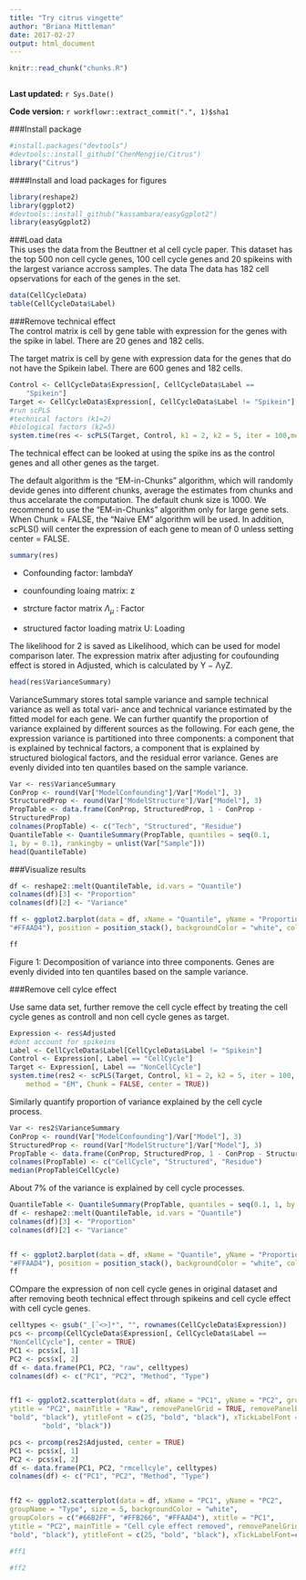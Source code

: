 ```yaml
---
title: "Try citrus vingette"
author: "Briana Mittleman"
date: 2017-02-27
output: html_document
---
```


```r
knitr::read_chunk("chunks.R")
```

```r
```

**Last updated:** `r Sys.Date()`

**Code version:** `r workflowr::extract_commit(".", 1)$sha1`

###Install package  

```r
#install.packages("devtools")
#devtools::install_github("ChenMengjie/Citrus")
library("Citrus")
```

####Install and load packages for figures  

```r
library(reshape2)
library(ggplot2) 
#devtools::install_github("kassambara/easyGgplot2")
library(easyGgplot2)
```


###Load data  
This uses the data from the Beuttner et al cell cycle paper. This dataset has the top 500 non cell cycle genes, 100 cell cycle genes and 20 spikeins with the largest variance accross samples.  The data The data has 182 cell opservations for each of the genes in the set. 

```r
data(CellCycleData) 
table(CellCycleData$Label)


```

###Remove technical effect  
The control matrix is cell by gene table with expression for the genes with the spike in label. There are 20 genes and 182 cells. 

The target matrix is cell by gene with expression data for the genes that do not have the Spikein label. There are 600 genes and 182 cells.  

```r
Control <- CellCycleData$Expression[, CellCycleData$Label ==
    "Spikein"]
Target <- CellCycleData$Expression[, CellCycleData$Label != "Spikein"]
#run scPLS
#technical factors (k1=2)
#biological factors (k2=5)
system.time(res <- scPLS(Target, Control, k1 = 2, k2 = 5, iter = 100,method = "EM", Chunk = FALSE, center = TRUE))
```

The technical effect can be looked at using the spike ins as the control genes and all other genes as the target. 

The default algorithm is the “EM-in-Chunks” algorithm, which will randomly devide genes into different chunks, average the estimates from chunks and thus accelarate the computation. The default chunk size is 1000. We recommend to use the “EM-in-Chunks” algorithm only for large gene sets. When Chunk = FALSE, the “Naive EM” algorithm will be used. In addition, scPLS() will center the expression of each gene to mean of 0 unless setting center = FALSE.  

```r
summary(res)
```

* Confounding factor: lambdaY  

* counfounding loaing matrix: z  

* strcture factor matrix $\Lambda_\mu$ : Factor  

* structured factor loading matrix U: Loading  

The likelihood for 2 is saved as Likelihood, which can be used for model comparison later. The expression matrix after adjusting for coufounding effect is stored in Adjusted, which is calculated by Y − ΛyZ.  

```r
head(res$VarianceSummary)
```

VarianceSummary stores total sample variance and sample technical variance as well as total vari- ance and technical variance estimated by the fitted model for each gene. We can further quantify the proportion of variance explained by different sources as the following. For each gene, the expression variance is partitioned into three components: a component that is explained by technical factors, a component that is explained by structured biological factors, and the residual error variance. Genes are evenly divided into ten quantiles based on the sample variance.  

```r
Var <- res$VarianceSummary
ConProp <- round(Var["ModelConfounding"]/Var["Model"], 3)
StructuredProp <- round(Var["ModelStructure"]/Var["Model"], 3) 
PropTable <- data.frame(ConProp, StructuredProp, 1 - ConProp -
StructuredProp)
colnames(PropTable) <- c("Tech", "Structured", "Residue")
QuantileTable <- QuantileSummary(PropTable, quantiles = seq(0.1,
1, by = 0.1), rankingby = unlist(Var["Sample"]))
head(QuantileTable)
```

###Visualize results  

```r
df <- reshape2::melt(QuantileTable, id.vars = "Quantile") 
colnames(df)[3] <- "Proportion"
colnames(df)[2] <- "Variance"

ff <- ggplot2.barplot(data = df, xName = "Quantile", yName = "Proportion", groupName = "Variance", groupColors = c("#66B2FF", "#FFB266",
"#FFAAD4"), position = position_stack(), backgroundColor = "white", color = "black", xtitle = "Quantile (%)", ytitle = "Proportion", mainTitle = "", removePanelGrid = TRUE, removePanelBorder = TRUE, axisLine = c(0.5, "solid", "black"), ylim = c(0, 1.05), legendPosition = "top", legendTextFont = c(10, "bold", "black"))

ff
```

Figure 1: Decomposition of variance into three components. Genes are evenly divided into ten quantiles based on the sample variance.  


###Remove cell cylce effect  

Use same data set, further remove the cell cycle effect by treating the cell cycle genes as controll and non cell cycle genes as target.  

```r
Expression <- res$Adjusted
#dont account for spikeins
Label <- CellCycleData$Label[CellCycleData$Label != "Spikein"]
Control <- Expression[, Label == "CellCycle"]
Target <- Expression[, Label == "NonCellCycle"]
system.time(res2 <- scPLS(Target, Control, k1 = 2, k2 = 5, iter = 100,
    method = "EM", Chunk = FALSE, center = TRUE))

```

Similarly quantify proportion of variance explained by the cell cycle process.  

```r
Var <- res2$VarianceSummary
ConProp <- round(Var["ModelConfounding"]/Var["Model"], 3) 
StructuredProp <- round(Var["ModelStructure"]/Var["Model"], 3) 
PropTable <- data.frame(ConProp, StructuredProp, 1 - ConProp - StructuredProp)
colnames(PropTable) <- c("CellCycle", "Structured", "Residue")
median(PropTable$CellCycle)
```
About 7% of the variance is explained by cell cycle processes.  


```r
QuantileTable <- QuantileSummary(PropTable, quantiles = seq(0.1, 1, by = 0.1), rankingby = unlist(Var["Sample"]))
df <- reshape2::melt(QuantileTable, id.vars = "Quantile") 
colnames(df)[3] <- "Proportion"
colnames(df)[2] <- "Variance"


ff <- ggplot2.barplot(data = df, xName = "Quantile", yName = "Proportion", groupName = "Variance", groupColors = c("#66B2FF", "#FFB266",
"#FFAAD4"), position = position_stack(), backgroundColor = "white", color = "black", xtitle = "Quantile (%)", ytitle = "Proportion", mainTitle = "", removePanelGrid = TRUE, removePanelBorder = TRUE, axisLine = c(0.5, "solid", "black"), ylim = c(0, 1.05), legendPosition = "top", legendTextFont = c(10, "bold", "black"))
ff
```

COmpare the expression of non cell cycle genes in original dataset and after removing beoth technical effect through spikeins and cell cycle effect with cell cycle genes.  

```r
celltypes <- gsub("_[ˆ<>]*", "", rownames(CellCycleData$Expression)) 
pcs <- prcomp(CellCycleData$Expression[, CellCycleData$Label ==
"NonCellCycle"], center = TRUE)
PC1 <- pcs$x[, 1]
PC2 <- pcs$x[, 2]
df <- data.frame(PC1, PC2, "raw", celltypes) 
colnames(df) <- c("PC1", "PC2", "Method", "Type")


ff1 <- ggplot2.scatterplot(data = df, xName = "PC1", yName = "PC2", groupName = "Type", size = 5, backgroundColor = "white",groupColors = c("#66B2FF", "#FFB266", "#FFAAD4"), xtitle = "PC1",
ytitle = "PC2", mainTitle = "Raw", removePanelGrid = TRUE, removePanelBorder = TRUE, setShapeByGroupName = TRUE, showLegend = FALSE, mainTitleFont = c(25, "bold", "black"), xtitleFont = c(25,
"bold", "black"), ytitleFont = c(25, "bold", "black"), xTickLabelFont = c(25, "bold", "black"), yTickLabelFont = c(25,
        "bold", "black"))

pcs <- prcomp(res2$Adjusted, center = TRUE)
PC1 <- pcs$x[, 1]
PC2 <- pcs$x[, 2]
df <- data.frame(PC1, PC2, "rmcellcyle", celltypes) 
colnames(df) <- c("PC1", "PC2", "Method", "Type")


ff2 <- ggplot2.scatterplot(data = df, xName = "PC1", yName = "PC2",
groupName = "Type", size = 5, backgroundColor = "white",
groupColors = c("#66B2FF", "#FFB266", "#FFAAD4"), xtitle = "PC1",
ytitle = "PC2", mainTitle = "Cell cyle effect removed", removePanelGrid = TRUE, removePanelBorder = TRUE, setShapeByGroupName = TRUE, showLegend = TRUE, mainTitleFont = c(25, "bold", "black"), xtitleFont = c(25,
"bold", "black"), ytitleFont = c(25, "bold", "black"), xTickLabelFont=c(25, "bold", "black"), yTickLabelFont= c(25, "bold", "black"), legendTitle= "Cell type", legendTitleFont= c(15, "bold", "black"), legendTextFont = c(15, "bold", "black") )


```

```r
#ff1
```

```r
#ff2
```

